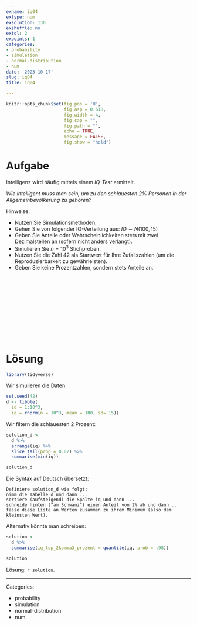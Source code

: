 ```yaml
---
exname: iq04
extype: num
exsolution: 130
exshuffle: no
extol: 2
expoints: 1
categories:
- probability
- simulation
- normal-distribution
- num
date: '2023-10-17'
slug: iq04
title: iq04

---
```







```r
knitr::opts_chunk$set(fig.pos = 'H',
                      fig.asp = 0.618,
                      fig.width = 4,
                      fig.cap = "", 
                      fig.path = "",
                      echo = TRUE, 
                      message = FALSE,
                      fig.show = "hold")
```







# Aufgabe

Intelligenz wird häufig mittels einem *IQ-Test* ermittelt.

*Wie intelligent muss man sein, um zu den schlauesten 2% Personen in der Allgemeinbevölkerung zu gehören?*



Hinweise:

- Nutzen Sie Simulationsmethoden.
- Gehen Sie von folgender IQ-Verteilung aus: $IQ \sim N(100,15)$
- Geben Sie Anteile oder Wahrscheinlichkeiten stets mit zwei Dezimalstellen an (sofern nicht anders verlangt).
- Simulieren Sie $n=10^3$ Stichproben.
- Nutzen Sie die Zahl 42 als Startwert für Ihre Zufallszahlen (um die Reproduzierbarkeit zu gewährleisten).
- Geben Sie keine Prozentzahlen, sondern stets Anteile an.



</br>
</br>
</br>
</br>
</br>
</br>
</br>
</br>
</br>
</br>

# Lösung


```r
library(tidyverse)
```

Wir simulieren die Daten:

```r
set.seed(42)
d <- tibble(
  id = 1:10^3,
  iq = rnorm(n = 10^3, mean = 100, sd= 15))
```


Wir filtern die schlauesten 2 Prozent:


```r
solution_d <- 
  d %>% 
  arrange(iq) %>% 
  slice_tail(prop = 0.02) %>% 
  summarise(min(iq))

solution_d
```


Die Syntax auf Deutsch übersetzt:

```
Definiere solution_d wie folgt:
nimm die Tabelle d und dann ...
sortiere (aufsteigend) die Spalte iq und dann ...
schneide hinten ("am Schwanz") einen Anteil von 2% ab und dann ...
fasse diese Liste an Werten zusammen zu ihrem Minimum (also dem kleinsten Wert).
```


Alternativ könnte man schreiben:

```r
solution <- 
  d %>% 
  summarise(iq_top_2komma3_prozent = quantile(iq, prob = .98))

solution
```


Lösung: `r solution`.




---

Categories: 

- probability
- simulation
- normal-distribution
- num

